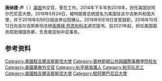 {{Infobox Officeholder
| name = 唐纳德·卢
| image = DonLu.jpg
| office = 美国驻吉尔吉斯坦大使
| term_start = 2018年10月12日
| president = [[唐納·川普|唐納·川普]]<br>[[乔·拜登|乔·拜登]]
| predecessor = Sheila Gwaltney
| successor = Sonata Coulter
| office1 = 美国驻阿尔巴尼亚大使
| president1 = [[贝拉克·奥巴马|贝拉克·奥巴马]]<br>[[唐納·川普|唐納·川普]]
| deputy1 = David Muniz<ref>{{cite web|title=Deputy Chief of Mission|url=http://tirana.usembassy.gov/about-us/deputy-chief-of-mission.html|publisher=U.S. Department of State|date=July 2015|accessdate=November 27, 2015|archive-url=https://web.archive.org/web/20170223210206/https://tirana.usembassy.gov/about-us/deputy-chief-of-mission.html|archive-date=2017-02-23|url-status=yes}}</ref>
| term_start1 = 2015年1月13日
| term_end1 = 2018年7月24日
| predecessor1 = Alexander Arvizu
| successor1 = Yuri Kim
| birth_date = {{birth year and age|1966}}
| birth_place = {{US}}[[加利福尼亚州|加利福尼亚州]][[亨廷頓比奇|亨廷頓比奇]]
| death_date = 
| death_place = 
| spouse = Ariel Ahart
| alma_mater = 
| term_end = 2021年9月13日
| office2 = 美国国务院负责东亚和南亚事务助理国务卿
| term_start2 = 2021年9月15日
| predecessor2 = Alice G. Wells
| president2 = [[乔·拜登|乔·拜登]]
}}

'''唐纳德·卢'''（{{lang-en|Donald Lu}}  {{bd|1966年|||}}）[[美国|美国]]外交官，曾在{{Link-en|美国驻印度大使馆|Embassy of the United States, New Delhi}}工作。2014年下半年到2018年，担任美国驻阿尔巴尼亚大使。2018年5月24日，被特朗普总统提名为美国驻吉尔吉斯共和国大使，并于2018年9月6日經由参议院确认。2018年9月18日宣誓就职，2018年10月12日向吉尔吉斯斯坦总统[[索隆拜·热恩别科夫|索隆拜·热恩别科夫]]递交国书。自2021年起，担任美国国务院助理国务卿，负责南亚和中亚事务。

== 参考资料 ==
{{reflist}}

{{DEFAULTSORT: Lu, Donald}}
[[Category:美國駐吉爾吉斯斯坦大使|Category:美國駐吉爾吉斯斯坦大使]]
[[Category:普林斯頓公共與國際事務學院校友|Category:普林斯頓公共與國際事務學院校友]]
[[Category:美國華裔外交官|Category:美國華裔外交官]]
[[Category:杭亭頓海灘人|Category:杭亭頓海灘人]]
[[Category:和平队志工|Category:和平队志工]]
[[Category:美國駐吉爾吉斯斯坦大使|Category:美國駐吉爾吉斯斯坦大使]]
[[Category:駐阿爾巴尼亞大使|Category:駐阿爾巴尼亞大使]]